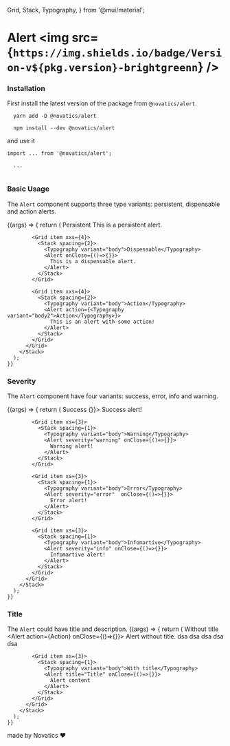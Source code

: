 
  Grid,
  Stack,
  Typography,
} from '@mui/material';

<Meta title="Components/Alert" component={Alert} />

# Alert <img src={`https://img.shields.io/badge/Version-v${pkg.version}-brightgreenn`} />

### Installation

First install the latest version of the package from `@novatics/alert`.

```shell
  yarn add -D @novatics/alert
```

```shell
  npm install --dev @novatics/alert
```

and use it

```tsx
import ... from '@novatics/alert';

  ...


```

### Basic Usage

The `Alert` component supports three type variants: persistent, dispensable and action alerts.

<Canvas>
  <Story name="Basic Usage">
    {(args) => {
      return (
        <Stack spacing={3}>
          <Grid container spacing={2}>
            <Grid item xxs={4}>
              <Stack spacing={2}>
                <Typography variant="body">Persistent</Typography>
                <Alert severity="info">
                  This is a persistent alert.
                </Alert>
              </Stack>
            </Grid>

            <Grid item xxs={4}>
              <Stack spacing={2}>
                <Typography variant="body">Dispensable</Typography>
                <Alert onClose={()=>{}}>
                  This is a dispensable alert.
                </Alert>
              </Stack>
            </Grid>

            <Grid item xxs={4}>
              <Stack spacing={2}>
                <Typography variant="body">Action</Typography>
                <Alert action={<Typography variant="body2">Action</Typography>}>
                  This is an alert with some action!
                </Alert>
              </Stack>
            </Grid>
          </Grid>
        </Stack>
      );
    }}
  </Story>
</Canvas>



### Severity

The `Alert` component have four variants: success, error, info and warning.

<Canvas>
  <Story name="Severity">
    {(args) => {
      return (
        <Stack spacing={4}>
          <Grid container spacing={4}>
            <Grid item xs={3}>
              <Stack spacing={1}>
                <Typography variant="body">Success</Typography>
                <Alert severity="success" onClose={()=>{}}>
                  Success alert!
                </Alert>
              </Stack>
            </Grid>

            <Grid item xs={3}>
              <Stack spacing={1}>
                <Typography variant="body">Warning</Typography>
                <Alert severity="warning" onClose={()=>{}}>
                  Warning alert!
                </Alert>
              </Stack>
            </Grid>

            <Grid item xs={3}>
              <Stack spacing={1}>
                <Typography variant="body">Error</Typography>
                <Alert severity="error"  onClose={()=>{}}>
                  Error alert!
                </Alert>
              </Stack>
            </Grid>

            <Grid item xs={3}>
              <Stack spacing={1}>
                <Typography variant="body">Infomartive</Typography>
                <Alert severity="info" onClose={()=>{}}>
                  Infomartive alert!
                </Alert>
              </Stack>
            </Grid>
          </Grid>
        </Stack>
      );
    }}
  </Story>
</Canvas>



### Title

The `Alert` could have title and description.
<Canvas>
  <Story name="Title">
    {(args) => {
      return (
        <Stack spacing={4}>
          <Grid container spacing={4}>
            <Grid item xs={3}>
              <Stack spacing={1}>
                <Typography variant="body">Without title</Typography>
                <Alert action={<Typography variant="body2">Action</Typography>} onClose={()=>{}}>
                  Alert without title. dsa dsa dsa dsa dsa
                </Alert>
              </Stack>
            </Grid>

            <Grid item xs={3}>
              <Stack spacing={1}>
                <Typography variant="body">With title</Typography>
                <Alert title="Title" onClose={()=>{}}>
                  Alert content
                </Alert>
              </Stack>
            </Grid>
          </Grid>
        </Stack>
      );
    }}
  </Story>
</Canvas>



made by Novatics ❤
